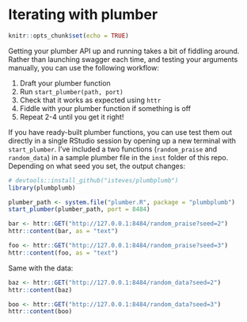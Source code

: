 # Iterating with plumber

```r
knitr::opts_chunk$set(echo = TRUE)
```

Getting your plumber API up and running takes a bit of fiddling around. Rather than launching swagger each time, and testing your arguments manually, you can use the following workflow:

1. Draft your plumber function
2. Run `start_plumber(path, port)`
3. Check that it works as expected using `httr`
4. Fiddle with your plumber function if something is off
5. Repeat 2-4 until you get it right!

If you have ready-built plumber functions, you can use test them out directly in a single RStudio session by opening up a new terminal with `start_plumber`. I've included a two functions (`random_praise` and `random_data`) in a sample plumber file in the `inst` folder of this repo. Depending on what seed you set, the output changes:

```r
# devtools::install_github("isteves/plumbplumb")
library(plumbplumb) 

plumber_path <- system.file("plumber.R", package = "plumbplumb")
start_plumber(plumber_path, port = 8484)

bar <- httr::GET("http://127.0.0.1:8484/random_praise?seed=2")
httr::content(bar, as = "text")

foo <- httr::GET("http://127.0.0.1:8484/random_praise?seed=3")
httr::content(foo, as = "text")
```

Same with the data:

```r
baz <- httr::GET("http://127.0.0.1:8484/random_data?seed=2")
httr::content(baz)

boo <- httr::GET("http://127.0.0.1:8484/random_data?seed=3")
httr::content(boo)
```

